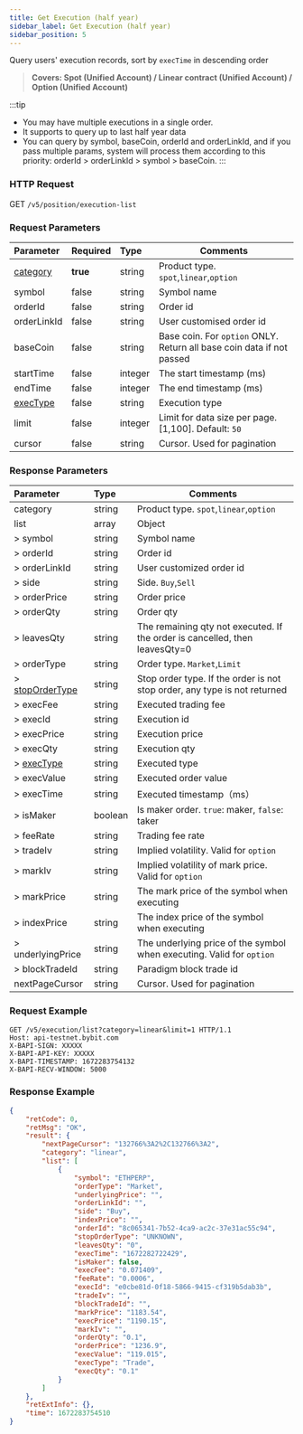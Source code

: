 ```yaml
---
title: Get Execution (half year)
sidebar_label: Get Execution (half year)
sidebar_position: 5
---
```


Query users' execution records, sort by `execTime` in descending order
> **Covers: Spot (Unified Account) / Linear contract (Unified Account) / Option (Unified Account)**

:::tip
* You may have multiple executions in a single order.
* It supports to query up to last half year data
* You can query by symbol, baseCoin, orderId and orderLinkId, and if you pass multiple params, system will process them according to this priority: orderId > orderLinkId > symbol > baseCoin.
:::

### HTTP Request
GET `/v5/position/execution-list`

### Request Parameters
| Parameter | Required | Type | Comments|
|:----- |:-------|:-----|------ |
|[category](../enum#category) |**true** |string |Product type. `spot`,`linear`,`option` |
|symbol |false |string |Symbol name |
|orderId |false |string |Order id |
|orderLinkId |false |string |User customised order id |
|baseCoin |false |string |Base coin. For `option` ONLY. Return all base coin data if not passed|
|startTime |false |integer |The start timestamp (ms)|
|endTime |false |integer |The end timestamp (ms)|
|[execType](../enum#exectype) |false |string |Execution type|
|limit |false |integer |Limit for data size per page. [1,100]. Default: `50`|
|cursor |false |string |Cursor. Used for pagination|

### Response Parameters
| Parameter | Type | Comments|
|:----- |:-----|----- |
| category | string  | Product type. `spot`,`linear`,`option`|
| list | array | Object |
|> symbol |string   |Symbol name |
|> orderId |string |Order id |
|> orderLinkId |string |User customized order id |
|> side |string |Side. `Buy`,`Sell` |
|> orderPrice |string |Order price |
|> orderQty |string |Order qty |
|> leavesQty |string |The remaining qty not executed. If the order is cancelled, then leavesQty=0 |
|> orderType |string |Order type. `Market`,`Limit` |
|> [stopOrderType](../enum#stopordertype) |string |Stop order type. If the order is not stop order, any type is not returned |
|> execFee |string   |Executed trading fee |
|> execId |string |Execution id |
|> execPrice |string |Execution price |
|> execQty |string |Execution qty |
|> [execType](../enum#exectype) |string |Executed type|
|> execValue |string |Executed order value |
|> execTime |string |Executed timestamp（ms） |
|> isMaker |boolean |Is maker order. `true`: maker, `false`: taker|
|> feeRate |string |Trading fee rate |
|> tradeIv |string |Implied volatility. Valid for `option` |
|> markIv |string |Implied volatility of mark price. Valid for `option`|
|> markPrice |string |The mark price of the symbol when executing |
|> indexPrice |string |The index price of the symbol when executing |
|> underlyingPrice |string |The underlying price of the symbol when executing. Valid for `option`|
|> blockTradeId |string |Paradigm block trade id|
|nextPageCursor |string |Cursor. Used for pagination|

### Request Example

```http
GET /v5/execution/list?category=linear&limit=1 HTTP/1.1
Host: api-testnet.bybit.com
X-BAPI-SIGN: XXXXX
X-BAPI-API-KEY: XXXXX
X-BAPI-TIMESTAMP: 1672283754132
X-BAPI-RECV-WINDOW: 5000
```

### Response Example

```json
{
    "retCode": 0,
    "retMsg": "OK",
    "result": {
        "nextPageCursor": "132766%3A2%2C132766%3A2",
        "category": "linear",
        "list": [
            {
                "symbol": "ETHPERP",
                "orderType": "Market",
                "underlyingPrice": "",
                "orderLinkId": "",
                "side": "Buy",
                "indexPrice": "",
                "orderId": "8c065341-7b52-4ca9-ac2c-37e31ac55c94",
                "stopOrderType": "UNKNOWN",
                "leavesQty": "0",
                "execTime": "1672282722429",
                "isMaker": false,
                "execFee": "0.071409",
                "feeRate": "0.0006",
                "execId": "e0cbe81d-0f18-5866-9415-cf319b5dab3b",
                "tradeIv": "",
                "blockTradeId": "",
                "markPrice": "1183.54",
                "execPrice": "1190.15",
                "markIv": "",
                "orderQty": "0.1",
                "orderPrice": "1236.9",
                "execValue": "119.015",
                "execType": "Trade",
                "execQty": "0.1"
            }
        ]
    },
    "retExtInfo": {},
    "time": 1672283754510
}
```